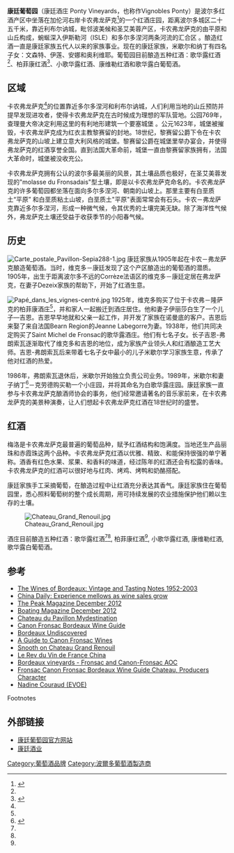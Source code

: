 {{coord|44.920751|-0.274984|type:landmark_region:FR|display=title}}

{{Infobox winery
| winery_name      = 康廷酒庄
| winery_logo      = [[File:Chateau_du_Pavillon.jpg|300px]]
| location_place   = [[吉倫特省|吉伦特]]
| location_country = [[法国|法国]]
| wine_region      = [[波尔多|波尔多]]
| year_founded     = 1905年
| key_people       = 维克多康廷, 米歇尔康廷, 吉恩康廷, 弗朗索瓦康廷
| bottles_per_year   = 82000
| signature_wine   = [[Chateau_Grand_Renouil|歌华露红酒]]<ref name="auto">{{cite web|title=Château Grand Renouil - Wines, Reviews, and History|url=http://www.snooth.com/winery/chateau-grand-renouil/|publisher=Snooth.com|access-date=2013-09-17|archive-url=https://web.archive.org/web/20130921060024/http://www.snooth.com/winery/chateau-grand-renouil/|archive-date=2013-09-21|dead-url=yes}}</ref><ref name="Le Guide Bettane et Desseauve des Vins de France">{{cite book|title=Le Guide Bettane et Desseauve des Vins de France|page=286}}</ref>  
| varietal1 = 梅洛
| varietal2 = 品丽珠
| homepage= [http://www.pontyvineyards.com/ pontyvineyards.com/]
}}

'''康廷葡萄园'''（康廷酒庄 Ponty Vineyards，也称作Vignobles Ponty）是波尔多红酒产区中坐落在加伦河右岸卡农弗龙萨克<ref name="auto1">{{cite web|title=Bordeaux vineyards - Fronsac and Canon-Fronsac AOC|url=http://www.vignobledebordeaux.com/region_libo_aoc_fronsac.php|deadurl=yes|archiveurl=https://web.archive.org/web/20121120022247/http://www.vignobledebordeaux.com/region_libo_aoc_fronsac.php|archivedate=2012年11月20日|df=}}</ref>的一个红酒庄园，距离波尔多城区二十五千米，靠近利布尔讷城，毗邻波美候和圣艾美蓉产区，卡农弗龙萨克的由平原和山丘构成，蜿蜒深入伊斯勒河（ISLE）和多尔多涅河两条河流的汇合区 。酿造红酒一直是康廷家族五代人以来的家族事业。现在的康廷家族，米歇尔和纳丁有四名子女：文森特、伊莲、安娜和奥利维耶。葡萄园目前酿造五种红酒：歌华露红酒<ref name="auto"/>、柏菲康红酒<ref name="auto2">{{cite web|title=Château Grand Renouil at Château du Pavillon|url=http://www.mydestination.com/bordeaux/wine/167993/chateau-grand-renouil-at-chateau-du-pavillon|access-date=2013-09-17|archive-date=2013-09-21|archive-url=https://web.archive.org/web/20130921061429/http://www.mydestination.com/bordeaux/wine/167993/chateau-grand-renouil-at-chateau-du-pavillon}}</ref>、小歌华露红酒、康维勒红酒和歌华露白葡萄酒。

==区域==

卡农弗龙萨克<ref name="auto1"/>的位置靠近多尔多涅河和利布尔讷城，人们利用当地的山丘预防并提早发现进攻者，使得卡农弗龙萨克在古时候成为理想的军队营地。公园769年，查理曼大帝决定利用这里的有利地形建筑一个要塞城堡 。公元1623年，城堡被摧毁，卡农弗龙萨克成为红衣主教黎赛留的封地。18世纪，黎赛留公爵下令在卡农弗龙萨克的山坡上建立意大利风格的城堡。黎赛留公爵在城堡里举办宴会，并使得弗龙萨克的红酒享誉全国。直到法国大革命前，城堡一直由黎赛留家族拥有，法国大革命时，城堡被没收充公。

卡农弗龙萨克拥有公认的波尔多最美丽的风景，其土壤品质也极好，在圣艾美蓉发现的"molasse du Fronsadais"型土壤，即是以卡农弗龙萨克命名的。卡农弗龙萨克的许多葡萄园都坐落在面向多尔多涅河、朝南的山坡上。那里主要有白垩质土“平原” 和白垩质粘土山坡，白垩质土"平原"表面常常会有石头。卡农－弗龙萨克靠近多尔多涅河，形成一种微气候，令其优秀的土壤完美无缺。除了海洋性气候外，弗龙萨克土壤还受益于收获季节的小阳春气候。

==历史==
[[File:Carte_postale_Pavillon-Sepia288-1.jpg|thumb]]
康廷家族从1905年起在卡农－弗龙萨克酿造葡萄酒。当时，维克多－康廷发现了这个产区酿造出的葡萄酒的潜质。1905年，出生于距离波尔多不远的Corrèze法语区的维克多－康廷定居在弗龙萨克，在妻子Dezeix家族的帮助下，开始了红酒生意。

[[File:Papé_dans_les_vignes-centré.jpg|thumb]]
1925年，维克多购买了位于卡农弗－隆萨克的柏菲康酒庄<ref name="auto2"/>，并和家人一起搬迁到酒庄居住。他和妻子伊丽莎白生了一个儿子—吉恩。吉恩早早地就和父亲一起工作，并开发了家族在诺曼底的客户。吉恩后来娶了来自法国Bearn Region的Jeanne Labegorre为妻。1938年，他们共同决定购买了Saint Michel de Fronsac的歌华露酒庄。他们有七名子女。长子吉恩-弗朗索瓦逐渐取代了维克多和吉恩的地位，成为家族产业领头人和红酒酿造工艺大师。吉恩-弗朗索瓦后来带着七名子女中最小的儿子米歇尔学习家族生意，传承了他对红酒的热爱。

1986年，弗朗索瓦退休后，米歇尔开始独立负责公司业务。1989年，米歇尔和妻子纳丁<ref>{{cite web|title=Nadine Couraud (EVOE) : "Il y a une prise de conscience et un besoin de la filière-vin en matière de travail de la notoriété via Internet"|url=http://www.vitisphere.com/dossier-50950-Nadine-Couraud-EVOE-Il-y-a-une-prise-de-conscience-et-un-besoin-de-la-filierevin-en-matiere-de-travail-de-la-notoriete-via-Internet.html|deadurl=yes|archiveurl=https://web.archive.org/web/20130702193123/http://www.vitisphere.com/dossier-50950-Nadine-Couraud-EVOE-Il-y-a-une-prise-de-conscience-et-un-besoin-de-la-filierevin-en-matiere-de-travail-de-la-notoriete-via-Internet.html|archivedate=2013-07-02}}</ref>－克劳德购买勒一个小庄园，并将其命名为白歌华露庄园。康廷家族一直参与卡农弗龙萨克酿酒师协会的事务，他们经常邀请著名的音乐家前来，在卡农弗龙萨克的美景种演奏，让人们想起卡农弗龙萨克红酒在18世纪时的盛誉。

== 红酒 ==

梅洛是卡农弗龙萨克最普遍的葡萄品种，赋予红酒结构和饱满度。当地还生产品丽珠和赤霞珠这两个品种。卡农弗龙萨克红酒以优雅、精致、和能保持很强的单宁著称。酒香有红色水果、浆果、和香料的味道，经过陈年的红酒还会有松露的香味。卡农弗龙萨克的红酒可以很好地与红肉、烤鸡、烤鸭和奶酪搭配。

康廷家族手工采摘葡萄，在酿造过程中让红酒充分表达其香气。康廷家族住在葡萄园里，悉心照料葡萄树的整个成长周期，用可持续发展的农业措施保护他们赖以生存的土壤。

[[File:Chateau_Grand_Renouil.jpg|thumb]]

酒庄目前酿造五种红酒：歌华露红酒<ref name="auto"/><ref name="Le Guide Bettane et Desseauve des Vins de France"/>, 柏菲康红酒<ref name="auto2"/>, 小歌华露红酒, 康维勒红酒, 歌华露白葡萄酒。

==参考==
{{refbegin}}
* [http://books.google.com/books?id=igIhpGSRj1IC&lpg=PA385&ots=-hhJz5NfTo&dq=michel%20ponty&hl=zh-CN&pg=PP1#v=onepage&q=michel%20ponty&f=false The Wines of Bordeaux: Vintage and Tasting Notes 1952-2003]
* [http://www.chinadaily.com.cn/cndy/2013-08/26/content_16919335.htm China Daily: Experience mellows as wine sales grow] {{Wayback|url=http://www.chinadaily.com.cn/cndy/2013-08/26/content_16919335.htm |date=20200612003044 }}
* [https://web.archive.org/web/20160304033453/http://www.lepontywines.com/downloads/The_Peak_12_2012.pdf The Peak Magazine December 2012]
* [https://web.archive.org/web/20160304093910/http://www.lepontywines.com/downloads/Boating_Magazine_12_2012.jpg Boating Magazine December 2012]
* [http://www.mydestination.com/bordeaux/wine/167993/chateau-grand-renouil-at-chateau-du-pavillon Chateau du Pavillon Mydestination] {{Wayback|url=http://www.mydestination.com/bordeaux/wine/167993/chateau-grand-renouil-at-chateau-du-pavillon |date=20130921061429 }}
* [http://www.thewinecellarinsider.com/bordeaux-wine-producer-profiles/bordeaux/satellite-appellations/fronsac-Canon-fronsac-bordeaux-wine-guide-chateaux-producer-listings/ Canon Fronsac Bordeaux Wine Guide] {{Wayback|url=http://www.thewinecellarinsider.com/bordeaux-wine-producer-profiles/bordeaux/satellite-appellations/fronsac-Canon-fronsac-bordeaux-wine-guide-chateaux-producer-listings/ |date=20210512060725 }}
* [https://web.archive.org/web/20130705140934/http://bordeaux-undiscovered.co.uk/blog/2009/06/bordeaux-red-wine-canon-fronsac/ Bordeaux Undiscovered]
* [https://web.archive.org/web/20121120022247/http://www.vignobledebordeaux.com/region_libo_aoc_fronsac.php A Guide to Canon Fronsac Wines]
* [https://web.archive.org/web/20130921060024/http://www.snooth.com/winery/chateau-grand-renouil/ Snooth on Chateau Grand Renouil]
* [https://archive.is/20130826101829/http://www.rvfchina.com/index.php?m=content&c=index&a=show&catid=12&id=276 Le Rev du Vin de France China]
* [https://web.archive.org/web/20121120022247/http://www.vignobledebordeaux.com/region_libo_aoc_fronsac.php Bordeaux vineyards - Fronsac and Canon-Fronsac AOC]
* [http://www.thewinecellarinsider.com/bordeaux-wine-producer-profiles/bordeaux/satellite-appellations/fronsac-Canon-fronsac-bordeaux-wine-guide-chateaux-producer-listings/ Fronsac Canon Fronsac Bordeaux Wine Guide Chateau, Producers Character] {{Wayback|url=http://www.thewinecellarinsider.com/bordeaux-wine-producer-profiles/bordeaux/satellite-appellations/fronsac-Canon-fronsac-bordeaux-wine-guide-chateaux-producer-listings/ |date=20210512060725 }}
* [https://web.archive.org/web/20130702193123/http://www.vitisphere.com/dossier-50950-Nadine-Couraud-EVOE-Il-y-a-une-prise-de-conscience-et-un-besoin-de-la-filierevin-en-matiere-de-travail-de-la-notoriete-via-Internet.html Nadine Couraud (EVOE)]
{{refend}}
;Footnotes
{{reflist}}

== 外部链接 ==
{{commons category|Château Renouil}}
* [http://www.pontyvineyards.com/ 康廷葡萄园官方网站] {{Wayback|url=http://www.pontyvineyards.com/ |date=20200203154447 }}
* [http://www.lepontywines.com/ 康廷酒业] {{Wayback|url=http://www.lepontywines.com/ |date=20181223035410 }}

[[Category:葡萄酒品牌|Category:葡萄酒品牌]]
[[Category:波爾多葡萄酒製造商|Category:波爾多葡萄酒製造商]]